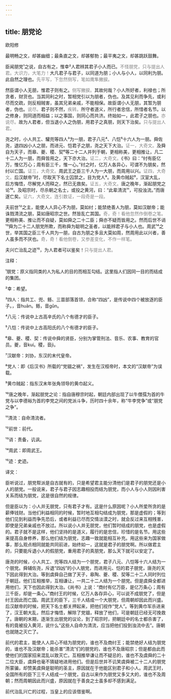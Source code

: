 ```yaml
---
---
---
```

title: 朋党论
---




欧阳修





最明畅之文，却甚幽细；最条直之文，却甚郁勃；最平夷之文，却甚跳跃鼓舞。





臣闻朋党¹之说，自古有之，惟幸²人君辨其君子小人而已。<font color=gray font-size=0.8rem>不怪朋党，只与提出人君。大识力，大笔力！</font>大凡君子与君子，以同道为朋；小人与小人，以同利为朋。此自然之理也。<font color=gray font-size=0.8rem>先平写，下忽然侧写，笔如鹰隼撇捩。</font>

然臣谓小人无朋，惟君子则有之。<font color=gray font-size=0.8rem>侧写撇捩。</font>其故何哉？小人所好者，利禄也；所贪者，财货也。当其同利之时，暂相党引以为朋者，伪也。及其见利而争先，或利尽而交疏，则反相贼害，虽其兄弟亲戚，不能相保。故臣谓小人无朋，其暂为朋者，伪也。<font color=gray font-size=0.8rem>说尽。</font>君子则不然，<font color=gray font-size=0.8rem>疾转。</font>所守者道义，所行者忠信，所惜者名节。以之修身，则同道而相益；以之事国，则同心而共济。终始如一，此君子之朋也。<font color=gray font-size=0.8rem>亦说尽。</font>故为人君者，但当退小人之伪朋，用君子之真朋，则天下治矣。<font color=gray font-size=0.8rem>只与提出人君。</font>

尧之时，小人共工、驩兜等四人³为一朋，君子八元⁴、八恺⁵十六人为一朋。舜佐尧，退四凶小人之朋，而进元、恺君子之朋，尧之天下大治。<font color=gray font-size=0.8rem>证一，大奇文。</font>及舜自为天子，而皋、夔、稷、契⁶等二十二人并列于朝，更相称美，更相推让，凡二十二人为一朋，而舜皆用之，天下亦大治。<font color=gray font-size=0.8rem>证二，大奇文。</font>《书》曰：“纣有臣亿万，惟亿万心；周有臣三千，惟一心。”纣之时，亿万人各异心，可谓不为朋矣，然纣以亡国。<font color=gray font-size=0.8rem>证三，大奇文。</font>周武王之臣三千人为一大朋，而周用以兴。<font color=gray font-size=0.8rem>证四，大奇文。</font>后汉献帝⁷时，尽取天下名士囚禁之，目为党人⁸。及黄巾贼起⁹，汉室大乱，后方悔悟，尽解党人而释之，然已无救矣。<font color=gray font-size=0.8rem>证五，大奇文。</font>唐之晚年，渐起朋党之论¹⁰。及昭宗时，尽杀朝之名士，或投之黄河，曰：“此辈清流¹¹，可投浊流。”而唐遂亡矣。<font color=gray font-size=0.8rem>证六，大奇文。连引数证，一段奇是一段。</font>

夫前世¹²之主，能使人人异心不为朋，莫如纣；能禁绝善人为朋，莫如汉献帝；能诛戮清流之朋，莫如唐昭宗之世。然皆乱亡其国。<font color=gray font-size=0.8rem>奇，奇！看他忽然作倒卷之笔。</font>更相称美、推让而不自疑，莫如舜之二十二臣；舜亦不疑而皆用之。然而后世不诮¹³舜为二十二人朋党所欺，而称舜为聪明之圣者，以能辨君子与小人也。周武¹⁴之世，举其国之臣三千人共为一朋，自古为朋之多且大莫如周，然周用此以兴者，善人虽多而不厌也。<font color=gray font-size=0.8rem>奇，奇！看他倒卷，又参差变化，不作一样笔。</font>

夫兴亡治乱之迹¹⁵，为人君者可以鉴矣！<font color=gray font-size=0.8rem>只与提出人君。</font>

注释：

¹朋党：原义指同类的人为私人的目的而相互勾结。这里指人们因同一目的而结成的集团。

²幸：希望。

³四人：指共工、兜、鲧、三苗部落首领，合称“四凶”，是传说中四个被放逐的臣子。，音huān。鲧，音gǔn。

⁴八元：传说中上古高辛氏的八个有德才的臣子。

⁵八恺：传说中上古高阳氏的八个有德才的臣子。

⁶皋、夔、稷、契：传说中舜的贤臣，分别为掌管刑法、音乐、农事、教育的官员。夔，音kuí。稷，音jì。

⁷汉献帝：刘协，东汉的末代皇帝。

⁸党人：即《后汉书》所载的“党锢之祸”，发生在汉桓帝时，本文的“汉献帝”为误载。

⁹黄巾贼起：指东汉末年张角领导的黄巾起义。

¹⁰唐之晚年，渐起朋党之论：指自唐穆宗时起，朝廷内部出现了以牛僧孺为首的牛党与以李德裕为首的李党之间的党派斗争，历时四十余年，称“牛李党争”或“朋党之争”。

¹¹清流：自命清流者。

¹²前世：前代。

¹³诮：责备，讥讽。

¹⁴周武：即周武王。

¹⁵迹：史迹。

译文：

臣听说过，朋党帮派是自古就有的，只是希望君主能分清他们是君子的朋党还是小人的朋党。一般说来，君子与君子因志趣相投而结为朋党，而小人与小人则因利害关系而结为朋党，这是很自然的规律。

但是臣以为：小人并无朋党，只有君子才有。这是什么原因呢？小人所爱所贪的是薪俸钱财。当他们利益相同的时候，暂时地互相勾结成为朋党，那是虚假的；等到他们见到利益而争先恐后，或者利益已尽而交情淡漠之时，就会反过来互相残害，即使是兄弟亲戚也不放过。所以说小人并无朋党，他们暂时结成的朋党，也是虚假的。君子就不是这样，他们坚持的是道义，履行的是忠信，珍惜的是名节。用这些来提高自身修养，那么他们结为朋党，志趣一致就能相互补充。用这些来为国家做事，那么观点相同就能共同前进，始终如一，这就是君子的朋党啊。所以做君主的，只要能斥退小人的假朋党，重用君子的真朋党，那么天下就可以安定了。

唐尧的时候，小人共工、兜等四人结为一个朋党，君子八元、八恺等十六人结为一个朋党。舜辅佐尧，斥退“四凶”的小人朋党，而进用元、恺的君子朋党，唐尧的天下因此得到大治。等到虞舜自己做了天子，皋陶、夔、稷、契等二十二人同时列位于朝廷。他们互相推举，互相谦让，一共二十二人结为一个朋党。但是虞舜全都进用他们，天下也因此得到大治。《尚书》上说：“商纣有亿万臣，是亿万条心；周有三千臣，却是一条心。”商纣王的时候，亿万人各存异心，可以说不成朋党了，但是纣王因此而亡国。周武王的臣下，三千人结成一个大朋党，但周朝却因此而兴盛。后汉献帝的时候，把天下名士都关押起来，把他们视作“党人”。等到黄巾军杀进来了，汉王朝大乱，然后才悔悟，解除了党锢，释放了他们，可是朝廷已经无可挽救了。唐朝的末期，逐渐生出朋党的议论，到了昭宗时，把朝廷中的名士都杀害了，有的竟被投入黄河，说什么“这些人自命为清流，应当把他们投到浊流中去”。唐朝也就随之灭亡了。

前代的君主，能使人人异心不结为朋党的，谁也不及商纣王；能禁绝好人结为朋党的，谁也不及汉献帝；能杀害“清流”们的朋党的，谁也不及唐昭宗；但是都由此而使他们的国家招来混乱以致灭亡。互相推举谦让而不疑忌的，谁也不及虞舜的二十二位大臣，虞舜也毫不猜疑地进用他们。但是后世并不讥笑虞舜被二十二人的朋党所蒙骗，却赞美虞舜是聪明的圣主，原因就在于他能区别君子和小人。周武王时，全国所有的臣下三千人结成一个朋党，自古以来作为朋党又多又大的，谁也不及周朝；然而周朝因此而兴盛，原因就在于善良之士虽多却不感到满足。

前代治乱兴亡的过程，当皇上的应该借鉴啊。